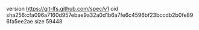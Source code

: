 version https://git-lfs.github.com/spec/v1
oid sha256:cfa096a7160d957ebae9a32a0d1b6a7fe6c4596bf23bccdb2b0fe896fa5ee2ae
size 59448
